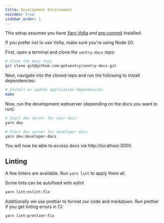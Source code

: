 ```yaml
---
title: Development Environment
noindex: true
sidebar_order: 1
---
```


This setup assumes you have [Yarn][Yarn],[Volta][volta] and [pre-commit][pre-commit] installed.

If you prefer not to use Volta, make sure you're using Node 20.

First, open a terminal and clone the `sentry-docs` repo:

```bash
# Clone the docs repo
git clone git@github.com:getsentry/sentry-docs.git
```

Next, navigate into the cloned repo and run the following to install dependencies:

```bash
# Install or update application dependencies
make
```

Now, run the development webserver (depending on the docs you want to run):

```bash
# Start dev server for user docs
yarn dev

# Start dev server for developer docs
yarn dev:developer-docs
```

You will now be able to access docs via http://localhost:3000.

[Next.js]: https://nextjs.org/
[volta]: https://volta.sh/
[pre-commit]: https://pre-commit.com/
[Yarn]: https://yarnpkg.com/

## Linting

A few linters are available. Run `yarn lint` to apply them all.

Some lints can be autofixed with eslint

```bash
yarn lint:eslint:fix
```

Additionally we use prettier to format our code and markdown. Run prettier if you get linting errors in CI:

```bash
yarn lint:prettier:fix
```
